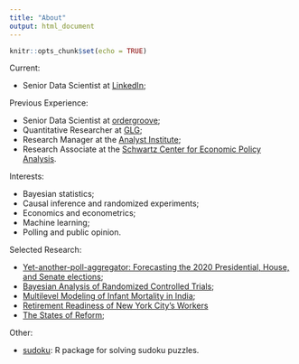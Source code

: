 ```yaml
---
title: "About"
output: html_document
---
```


```r
knitr::opts_chunk$set(echo = TRUE)
```

Current:

* Senior Data Scientist at [LinkedIn](https://www.linkedin.com/in/alex-pavlakis-95894785/);

Previous Experience:

* Senior Data Scientist at [ordergroove](https://www.ordergroove.com/);
* Quantitative Researcher at [GLG](https://glg.it/);
* Research Manager at the [Analyst Institute](https://analystinstitute.org/); 
* Research Associate at the [Schwartz Center for Economic Policy Analysis](https://www.economicpolicyresearch.org/).

Interests:

* Bayesian statistics;
* Causal inference and randomized experiments;
* Economics and econometrics;
* Machine learning;
* Polling and public opinion.

Selected Research:

* [Yet-another-poll-aggregator: Forecasting the 2020 Presidential, House, and Senate elections](https://alexpavlakis.github.io/yapa/);
* [Bayesian Analysis of Randomized Controlled Trials](https://www.ncbi.nlm.nih.gov/pubmed/30051507);
* [Multilevel Modeling of Infant Mortality in India](http://www.julbautista.com.s3-website-us-east-1.amazonaws.com/BPR_india_final.pdf);
* [Retirement Readiness of New York City's Workers](https://www.economicpolicyresearch.org/resource-library/research/retirement-readiness-of-new-york-city-s-workers)
* [The States of Reform](https://www.economicpolicyresearch.org/images/docs/research/retirement_security/2016-1_The_states_of_Reform.pdf);

Other:

* [sudoku](https://github.com/alexpavlakis/sudokuplyr): R package for solving sudoku puzzles.

